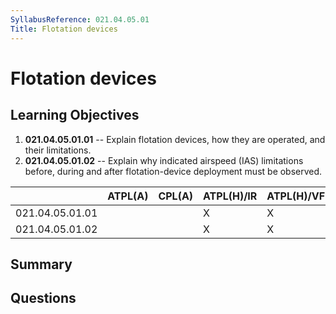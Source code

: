 ```yaml
---
SyllabusReference: 021.04.05.01
Title: Flotation devices
---
```


# Flotation devices

## Learning Objectives

1. **021.04.05.01.01** -- Explain flotation devices, how they are operated, and
   their limitations.
2. **021.04.05.01.02** -- Explain why indicated airspeed (IAS) limitations
   before, during and after flotation-device deployment must be observed.

|                 | ATPL(A) | CPL(A) | ATPL(H)/IR | ATPL(H)/VFR | CPL(H) | IR  | CBIR(A) |
| --------------- | ------- | ------ | ---------- | ----------- | ------ | --- | ------- |
| 021.04.05.01.01 |         |        | X          | X           | X      |     |         |
| 021.04.05.01.02 |         |        | X          | X           | X      |     |         |

## Summary

## Questions
